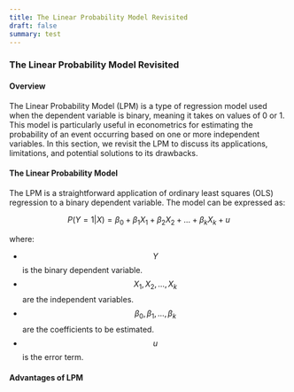 ```yaml
---
title: The Linear Probability Model Revisited
draft: false
summary: test
---
```



<TOCInline toc={props.toc} asDisclosure />

### The Linear Probability Model Revisited

#### **Overview**

The Linear Probability Model (LPM) is a type of regression model used when the dependent variable is binary, meaning it takes on values of 0 or 1. This model is particularly useful in econometrics for estimating the probability of an event occurring based on one or more independent variables. In this section, we revisit the LPM to discuss its applications, limitations, and potential solutions to its drawbacks.

#### **The Linear Probability Model**

The LPM is a straightforward application of ordinary least squares (OLS) regression to a binary dependent variable. The model can be expressed as:

$$
P(Y = 1 | X) = \beta_0 + \beta_1 X_1 + \beta_2 X_2 + \ldots + \beta_k X_k + u
$$

where:

- $$ Y $$ is the binary dependent variable.
- $$ X_1, X_2, \ldots, X_k $$ are the independent variables.
- $$ \beta_0, \beta_1, \ldots, \beta_k $$ are the coefficients to be estimated.
- $$ u $$ is the error term.

#### **Advantages of LPM**

- **Simplicity**: The LPM is easy to estimate using OLS and interpret. The coefficients directly represent the change in probability associated with a one-unit change in the independent variable.
- **Ease of Implementation**: It can be implemented using standard regression software without requiring specialized techniques.

#### **Limitations of LPM**

1. **Predicted Probabilities**: The LPM can predict probabilities outside the $[0, 1]$ range, which is not meaningful since probabilities must lie within this interval.

2. **Heteroskedasticity**: The variance of the error term in an LPM is not constant (heteroskedastic), as it depends on the value of the independent variables. This violates one of the key assumptions of OLS, leading to inefficient estimates and biased standard errors.

3. **Non-Linearity**: The relationship between the independent variables and the probability of the dependent event occurring may not be linear, which the LPM assumes.

#### **Addressing Limitations**

To address these limitations, econometricians often turn to alternative models like logistic regression or probit models, which naturally handle binary outcomes and ensure predicted probabilities lie within [^0, 1]. These models also account for non-linearity in relationships between variables.

###### **Example Application**

Consider a study examining whether individuals purchase health insurance (Y = 1 if purchased, 0 otherwise) based on their income level (X). Using an LPM:

$$
P(\text{Insurance} = 1 | \text{Income}) = \beta_0 + \beta_1 \times \text{Income} + u
$$

- **Interpretation**: If $$\beta_1$$ is estimated as 0.005, a $1,000 increase in income increases the probability of purchasing insurance by 0.5%.

- **Limitations**: If income varies widely across individuals, some predicted probabilities might fall below 0 or exceed 1. Additionally, variability in purchasing behavior at different income levels may lead to heteroskedasticity.

#### **Conclusion**

While the Linear Probability Model provides a simple framework for binary outcome modeling, its limitations necessitate careful consideration and often require alternative approaches for more accurate and reliable inference.
